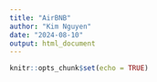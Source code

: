 ```yaml
---
title: "AirBNB"
author: "Kim Nguyen"
date: "2024-08-10"
output: html_document
---
```


```r
knitr::opts_chunk$set(echo = TRUE)
```

## 
